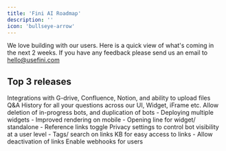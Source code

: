 ```yaml
---
title: 'Fini AI Roadmap'
description: ''
icon: 'bullseye-arrow'
---
```


<Tip>We love building with our users. Here is a quick view of what's coming in the next 2 weeks. If you have any feedback please send us an email to hello@usefini.com</Tip>

## Top 3 releases

<Card title="Input integrations" icon="wand-magic-sparkles" iconType="duotone">
  Integrations with G-drive, Confluence, Notion, and ability to upload files
</Card>

<Card title="Q&A History" icon="bomb" iconType="duotone">
  Q&A History for all your questions across our UI, Widget, iFrame etc. 
</Card>

<Card title="Bots Update" icon="star" iconType="duotone">
  Allow deletion of in-progress bots, and duplication of bots
</Card>

<Card title="Widget upgrades" icon="rocket-launch" iconType="duotone">
  - Deploying multiple widgets
  - Improved rendering on mobile
  - Opening line for widget/ standalone
  - Reference links toggle
</Card>

<Card title="Bot privacy settings" icon="shield-halved" iconType="duotone">
  Privacy settings to control bot visibility at a user level
</Card>

<Card title="Links Search and Tags" icon="truck-fast" iconType="duotone">
  - Tags/ search on links KB for easy access to links
  - Allow deactivation of links
</Card>

<Card title="Webhook" icon="truck-fast" iconType="duotone">
  Enable webhooks for users
</Card>
